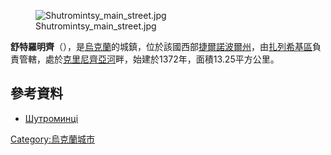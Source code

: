 [[Image:Shutromintsy_main_street.jpg|right]]

{{coord|48|49|36|N|25|32|3|E|scale:30000|display=title}}

'''舒特羅明齊'''（{{lang-uk|Шутроминці}}），是[[烏克蘭|烏克蘭]]的城鎮，位於該國西部[[捷爾諾波爾州|捷爾諾波爾州]]，由[[扎列希基區|扎列希基區]]負責管轄，處於[[克里尼齊亞河|克里尼齊亞河]]畔，始建於1372年，面積13.25平方公里。

==參考資料==
* [http://w1.c1.rada.gov.ua/pls/z7503/A005?rf7571=30893 Шутроминці]

{{Ukraine-geo-stub}}
[[Category:烏克蘭城市|Category:烏克蘭城市]]